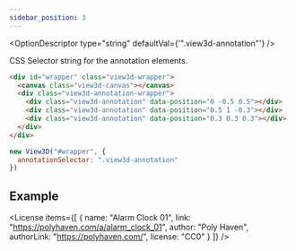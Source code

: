 ```yaml
---
sidebar_position: 3
---
```



<OptionDescriptor type="string" defaultVal={'".view3d-annotation"'} />

CSS Selector string for the annotation elements.

```html
<div id="wrapper" class="view3d-wrapper">
  <canvas class="view3d-canvas"></canvas>
  <div class="view3d-annotation-wrapper">
    <div class="view3d-annotation" data-position="0 -0.5 0.5"></div>
    <div class="view3d-annotation" data-position="0.5 1 -0.3"></div>
    <div class="view3d-annotation" data-position="0.3 0.3 0.3"></div>
  </div>
</div>
```

```js
new View3D("#wrapper", {
  annotationSelector: ".view3d-annotation"
})
```
## Example
<View3D
  src="/egjs-view3d/model/draco/alarm.glb"
  poster="/egjs-view3d/poster/alarm.png"
  annotationSelector=".view3d-annotation"
  showExampleCode>
  <div className="view3d-annotation-wrapper">
    <div className="view3d-annotation default" data-position="0.1 0 0"></div>
    <div className="view3d-annotation default" data-position="0 0.1 0"></div>
    <div className="view3d-annotation default" data-position="0 0 0"></div>
  </div>
</View3D>

<License items={[
  {
    name: "Alarm Clock 01",
    link: "https://polyhaven.com/a/alarm_clock_01",
    author: "Poly Haven",
    authorLink: "https://polyhaven.com/",
    license: "CC0"
  }
]} />

